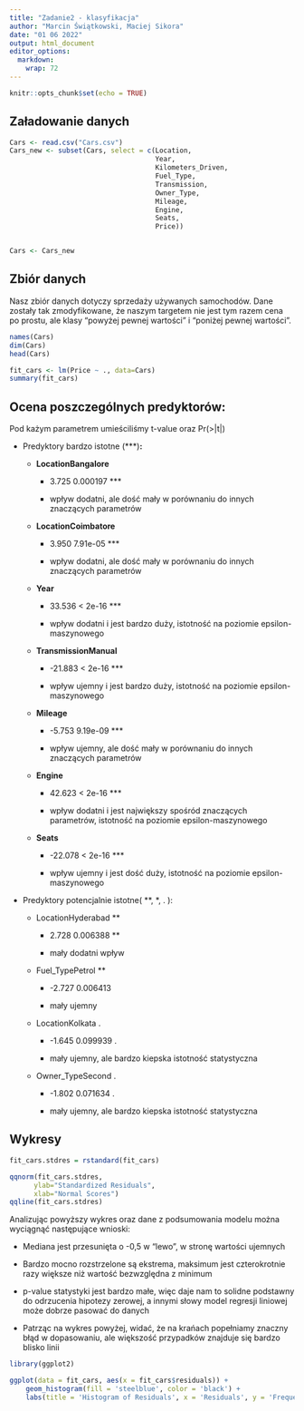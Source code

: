 ---
title: "Zadanie2 - klasyfikacja"
author: "Marcin Świątkowski, Maciej Sikora"
date: "01 06 2022"
output: html_document
editor_options: 
  markdown: 
    wrap: 72
---

```{r setup, include=FALSE}
knitr::opts_chunk$set(echo = TRUE)
```

## Załadowanie danych

```{r Załadowanie danych}
Cars <- read.csv("Cars.csv")
Cars_new <- subset(Cars, select = c(Location, 
                                    Year, 
                                    Kilometers_Driven, 
                                    Fuel_Type, 
                                    Transmission, 
                                    Owner_Type, 
                                    Mileage, 
                                    Engine,  
                                    Seats, 
                                    Price))


Cars <- Cars_new
```

## Zbiór danych

Nasz zbiór danych dotyczy sprzedaży używanych samochodów. Dane zostały tak zmodyfikowane, że naszym targetem nie jest tym razem cena po prostu, ale klasy "powyżej pewnej wartości" i "poniżej pewnej wartości".

```{r CarsDataset}
names(Cars)
dim(Cars)
head(Cars)
```

```{r Dopasowanie modelu}
fit_cars <- lm(Price ~ ., data=Cars)
summary(fit_cars)
```

## Ocena poszczególnych predyktorów:

Pod każym parametrem umieściliśmy t-value oraz Pr(\>\|t\|)

-   Predyktory bardzo istotne (\*\*\*)**:**

    -   **LocationBangalore**

        -   3.725 0.000197 \*\*\*

        -   wpływ dodatni, ale dość mały w porównaniu do innych
            znaczących parametrów

    -   **LocationCoimbatore**

        -   3.950 7.91e-05 \*\*\*

        -   wpływ dodatni, ale dość mały w porównaniu do innych
            znaczących parametrów

    -   **Year**

        -   33.536 \< 2e-16 \*\*\*

        -   wpływ dodatni i jest bardzo duży, istotność na poziomie
            epsilon-maszynowego

    -   **TransmissionManual**

        -   -21.883 \< 2e-16 \*\*\*

        -   wpływ ujemny i jest bardzo duży, istotność na poziomie
            epsilon-maszynowego

    -   **Mileage**

        -   -5.753 9.19e-09 \*\*\*

        -   wpływ ujemny, ale dość mały w porównaniu do innych
            znaczących parametrów

    -   **Engine**

        -   42.623 \< 2e-16 \*\*\*

        -   wpływ dodatni i jest największy spośród znaczących
            parametrów, istotność na poziomie epsilon-maszynowego

    -   **Seats**

        -   -22.078 \< 2e-16 \*\*\*

        -   wpływ ujemny i jest dość duży, istotność na poziomie
            epsilon-maszynowego

-   Predyktory potencjalnie istotne( \*\*, \*, . ):

    -   LocationHyderabad \*\*

        -   2.728 0.006388 \*\*

        -   mały dodatni wpływ

    -   Fuel_TypePetrol \*\*

        -   -2.727 0.006413

        -   mały ujemny

    -   LocationKolkata .

        -   -1.645 0.099939 .

        -   mały ujemny, ale bardzo kiepska istotność statystyczna

    -   Owner_TypeSecond .

        -   -1.802 0.071634 .

        -   mały ujemny, ale bardzo kiepska istotność statystyczna

## Wykresy

```{r normal dist}
fit_cars.stdres = rstandard(fit_cars)

qqnorm(fit_cars.stdres, 
      ylab="Standardized Residuals",
      xlab="Normal Scores")
qqline(fit_cars.stdres)
```

Analizując powyższy wykres oraz dane z podsumowania modelu można
wyciągnąć następujące wnioski:

-   Mediana jest przesunięta o -0,5 w "lewo", w stronę wartości ujemnych

-   Bardzo mocno rozstrzelone są ekstrema, maksimum jest czterokrotnie
    razy większe niż wartość bezwzględna z minimum

-   p-value statystyki jest bardzo małe, więc daje nam to solidne
    podstawny do odrzucenia hipotezy zerowej, a innymi słowy model
    regresji liniowej może dobrze pasować do danych

-   Patrząc na wykres powyżej, widać, że na krańach popełniamy znaczny
    błąd w dopasowaniu, ale większość przypadków znajduje się bardzo
    blisko linii

```{r lmDiagnosticPlots2}

library(ggplot2)

ggplot(data = fit_cars, aes(x = fit_cars$residuals)) +
    geom_histogram(fill = 'steelblue', color = 'black') +
    labs(title = 'Histogram of Residuals', x = 'Residuals', y = 'Frequency')
```
